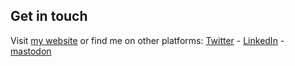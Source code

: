 ## Get in touch

Visit [my website](https://arpagon.co?utm_source=arpagon_co&utm_medium=Starter) or find me on other platforms: [Twitter](https://www.twitter.com/arpagon) - [LinkedIn](https://www.linkedin.com/in/arpagon/) - [mastodon](https://mastodon.social/@arpagon)
